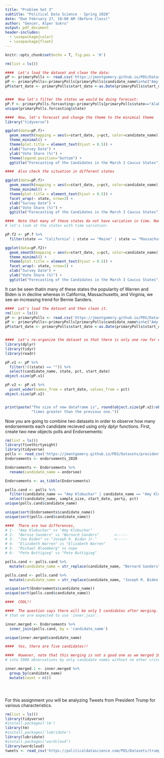 ```yaml
---
title: "Problem Set 3"
subtitle: "Political Data Science - Spring 2020"
date: "Due February 27, 10:00 AM (Before Class)"
author: "Gencer, Alper Sukru"
output: pdf_document
header-includes:
  - \usepackage{color}
  - \usepackage{float}
---
```


```r
knitr::opts_chunk$set(echo = T, fig.pos = 'H')
```






\section{Instructions}

\bigskip

\begin{enumerate}
  \item The following questions should each be answered within an R script. Be sure to provide many comments
in the script to facilitate grading. Undocumented code will not be graded.
  \item Work on git. Fork the repository found at https://github.com/domlockett/PDS-PS3 and add your
code, committing and pushing frequently. Use meaningful commit messages – these may affect your
grade.
  \item You may work in teams, but each student should develop their own R script. To be clear, there should
be no copy and paste. Each keystroke in the assignment should be your own.
  \item If you have any questions regarding the Problem Set, contact the TAs or use their office hours.
  \item For students new to programming, this may take a while. Get started.
  \item You will need to install ggplot2 and dplyr to complete this dataset.
\end{enumerate}






\newpage
\section{Q1 - ggplot2}

\bigskip

\begin{enumerate}
  \item Finish the exercise we started in class on 2/11/2020:
  \begin{itemize}
    \item Alabama, Arkansas, California, Colorado, Maine, Massachusetts, Minnesota, North Carolina, Oklahoma, Tennessee, Texas, Utah, Vermont, and Virginia will all hold their primraries on March 3
    \item You have been assigned to create a visulaization of the state of the race for this date.
    \item You will make a plot to show this.
    \item In addition to the kinds of issues discussed above
      1- Change to the minimial theme
      2– Figure out how to change the axis labels and legends beyond the defaults
    \item  Visit https://ggplot2.tidyverse.org/reference/
  \end{itemize}
  \item  Finish the exercise we started in class on 2/13/2020:
  \begin{itemize}
    \item Re-organize the dataset so that there is only one row for each candidate-state dyad
    \item Feel free to limit this down to only the relevant candidates
    \item Compare the size of this dataset to our original dataset using the object size command.
  \end{itemize}
\end{enumerate}

\newpage
\section{A1 - ggplot2}

```r
rm(list = ls())
```

\subsection{Finish the exercise we started in class on 2/11/2020:}

```r

####  Let's load the dataset and clean the data:
pP <- primaryPolls <- read.csv('https://jmontgomery.github.io/PDS/Datasets/president_primary_polls_feb2020.csv', stringsAsFactors = F)
pP <- primaryPolls<-primaryPolls[primaryPolls$candidate_name%in%c("Amy Klobuchar", "Bernard Sanders", "Elizabeth Warren", "Joseph R. Biden Jr.", "Michael Bloomberg", "Pete Buttigieg"),]
pP$start_date <- primaryPolls$start_date <-as.Date(primaryPolls$start_date, "%m/%d/%Y")


####  Now let's filter the states we would be doing forecast:
pP.f <- primaryPolls.forcasting<-primaryPolls[primaryPolls$state=="Alabama" | primaryPolls$state=="Arkansas" | primaryPolls$state=="California"| primaryPolls$state=="Colorado"| primaryPolls$state=="Maine"| primaryPolls$state=="Massachusetts"| primaryPolls$state=="Minnesota"| primaryPolls$state=="North Carolina"| primaryPolls$state=="Oklahoma"| primaryPolls$state=="Tennessee"| primaryPolls$state=="Utah"| primaryPolls$state=="Vermont"| primaryPolls$state=="Virginia", ]
unique(primaryPolls.forcasting$state)

####  Now, let's forecast and change the theme to the minimial theme
library("tidyverse")

ggplot(data=pP.f)+
  geom_smooth(mapping = aes(x=start_date, y=pct, color=candidate_name)) +
  theme_minimal() +
  theme(plot.title = element_text(hjust = 0.5)) +
  xlab("Survey Date") +
  ylab("Vote Share (%)") +
  theme(legend.position="bottom") +
  ggtitle("Forecasting of the Candidates in the March 3 Caucus States")

####  Also check the situation in different states

ggplot(data=pP.f)+
  geom_smooth(mapping = aes(x=start_date, y=pct, color=candidate_name)) +
  theme_minimal() +
  theme(plot.title = element_text(hjust = 0.5)) +
  facet_wrap(~ state, nrow=3) +
  xlab("Survey Date") +
  ylab("Vote Share (%)") +
  ggtitle("Forecasting of the Candidates in the March 3 Caucus States")

####  Note that many of these states do not have variation in time. Now, 
# let's look at the states with time variation:

pP.f2 <- pP.f %>%
  filter(state == "California" | state == "Maine" | state == "Massachusetts" | state == "Virginia" )

ggplot(data=pP.f2)+
  geom_smooth(mapping = aes(x=start_date, y=pct, color=candidate_name)) +
  theme_minimal() +
  theme(plot.title = element_text(hjust = 0.5)) +
  facet_wrap(~ state, nrow=1) +
  xlab("Survey Date") +
  ylab("Vote Share (%)") +
  ggtitle("Forecasting of the Candidates in the March 3 Caucus States")
```

It can be seen thatin many of these states the popularity of Warren and Biden is in decline whereas in California, Massachusetts, and Virginia, we see an increasing trend for Bernie Sanders.

\bigskip

\subsection{Finish the exercise we started in class on 2/13/2020:}

```r

####  Let's load the dataset and then clean it.
rm(list = ls())
pP <- primaryPolls <- read.csv('https://jmontgomery.github.io/PDS/Datasets/president_primary_polls_feb2020.csv', stringsAsFactors = F)
pP <- primaryPolls<-primaryPolls[primaryPolls$candidate_name%in%c("Amy Klobuchar", "Bernard Sanders", "Elizabeth Warren", "Joseph R. Biden Jr.", "Michael Bloomberg", "Pete Buttigieg"),]
pP$start_date <- primaryPolls$start_date <-as.Date(primaryPolls$start_date, "%m/%d/%Y")


####  Let's re-organize the dataset so that there is only one row for each candidate-state dyad:
library(dplyr)
library(tidyr)
library(readr)

pP.v1 <- pP %>%
  filter(!((state) == "")) %>%
  select(candidate_name, state, pct, start_date)
object.size(pP.v1)

pP.v2 <- pP.v1 %>%
  pivot_wider(names_from = start_date, values_from = pct)
object.size(pP.v2)


print(paste("The size of new dataframe is", round(object.size(pP.v2)/object.size(pP.v1),2),
            "times greater than the previous one."))
```

\newpage
\section{Q2 - tidyverse}

\bigskip

Now you are going to combine two datasets in order to observe how many endorsements each candidate recieved using only dplyr functions. First, create two new objects polls and Endorsements:

```r
rm(list = ls())
library(fivethirtyeight)
library(tidyverse)
polls <- read_csv('https://jmontgomery.github.io/PDS/Datasets/president_primary_polls_feb2020.csv')
Endorsements <- endorsements_2020
```

\begin{itemize}
  \item Change the Endorsements variable name endorsee to candidate name
  \item Change the Endorsements dataframe into a tibble object.
  \item Filter the poll variable to only include the following 6 candidates: Amy Klobuchar, Bernard Sanders,Elizabeth Warren, Joseph R. Biden Jr., Michael Bloomberg, Pete Buttigieg and subset the dataset to the following five variables: $candidate name,\ sample size,\ start date, \ party, \ pct$
  \item Compare the candidate names in the two datasets and find instances where the a candidates name is spelled differently i.e. Bernard vs. Bernie. Using only dplyr functions, make these the same across datasets.
  \item Now combine the two datasets by candidate name using dplyr (there will only be five candidates after joining).
  \item Create a variable which indicates the number of endorsements for each of the five candidates using
dplyr.
  \item Plot the number of endorsement each of the 5 candidates have. Save your plot as an object p.
  \item Run the following code: p + theme dark(). Notice how you can still customize your plot without rerunning the plot with new options. Save this plot in your forked repository
  \item Now, using the knowledge from the last step change the label of the X and Y axes to be more informative, add a title, and use your favorite theme. Save the plot in your forked repository.
\end{itemize}


\newpage
\section{A2 - ggplot2}

\subsection{Change the Endorsements variable name endorsee to candidate name}

```r
Endorsements <- Endorsements %>%
  rename(candidate_name = endorsee)
```

\subsection{Change the Endorsements dataframe into a tibble object.}

```r
Endorsements <- as_tibble(Endorsements)
```

\subsection{Filter the poll variable to only include the following 6 candidates: Amy Klobuchar, Bernard Sanders,Elizabeth Warren, Joseph R. Biden Jr., Michael Bloomberg, Pete Buttigieg and subset the dataset to the following five variables: candidate_name, sample_size, start_date, party, pct}

```r
polls.cand <- polls %>%
  filter(candidate_name == "Amy Klobuchar" | candidate_name == "Amy Klobuchar" | candidate_name ==  "Bernard Sanders" | candidate_name ==  "Elizabeth Warren" | candidate_name ==  "Joseph R. Biden Jr." | candidate_name ==  "Michael Bloomberg" | candidate_name ==  "Pete Buttigieg") %>%
  select(candidate_name, sample_size, start_date, party, pct)
unique(polls.cand$candidate_name)
```

\subsection{Compare the candidate names in the two datasets and find instances where the a candidates name is spelled differently i.e. Bernard vs. Bernie. Using only dplyr functions, make these the same across datasets.}

```r
unique(sort(Endorsements$candidate_name))
unique(sort(polls.cand$candidate_name))

####  There are two differences,
# 1-  "Amy Klobuchar" vs "Amy Klobuchar" 
# 2-  "Bernie Sanders" vs "Bernard Sanders"       <-----
# 3-  "Joe Biden" vs "Joseph R. Biden Jr."        <-----
# 4-  "Elizabeth Warren" vs "Elizabeth Warren"
# 5-  "Michael Bloomberg" vs nope
# 6-  "Pete Buttigieg" vs "Pete Buttigieg"  

polls.cand <- polls.cand %>%
  mutate(candidate_name = str_replace(candidate_name, "Bernard Sanders", "Bernie Sanders"))

polls.cand <- polls.cand %>%
  mutate(candidate_name = str_replace(candidate_name, "Joseph R. Biden Jr.", "Joe Biden"))

unique(sort(Endorsements$candidate_name))
unique(sort(polls.cand$candidate_name))

####  COOL!!
```

\subsection{Now combine the two datasets by candidate name using dplyr (there will only be five candidates after joining).}

```r

####  The question says there will be only 5 candidates after merging. Therefore, I assume 
# that we are expected to use 'inner.join'.

inner.merged <- Endorsements %>%
  inner_join(polls.cand, by = 'candidate_name')

unique(inner.merged$candidate_name)

####  Yes, there are five candidates!!

####  However, note that this merging is not a good one as we merged 1000 observations
# into 5000 observations by only candidate names without no other criteria!! 
```

\subsection{Create a variable which indicates the number of endorsements for each of the five candidates using dplyr.}

```r

inner.merged.1 <- inner.merged %>%
  group_by(candidate_name)
  mutate(count = n())


```

\subsection{Plot the number of endorsement each of the 5 candidates have. Save your plot as an object p.}

```r


```

\subsection{ Run the following code: p + theme_dark(). Notice how you can still customize your plot without rerunning the plot with new options. Save this plot in your forked repository}

```r


```

\subsection{Now, using the knowledge from the last step change the label of the X and Y axes to be more informative, add a title, and use your favorite theme. Save the plot in your forked repository.}

```r


```








\newpage
\section{Q3 - Text-as-Data}

\bigskip

For this assignment you will be analyzing Tweets from President Trump for various characteristics.

```r
rm(list = ls())
library(tidyverse)
#install.packages('tm')
library(tm)
#install.packages('lubridate')
library(lubridate)
#install.packages('wordcloud')
library(wordcloud)
tweets <- read_csv('https://politicaldatascience.com/PDS/Datasets/trump_tweets.csv')
```

\section{A3 - Text-as-Data}

\subsection{First separate the created_at variable into two new variables where the date and the time are in separate columns. Then report the range of dates that is in this dataset.}

\bigskip

```r


```

\bigskip

\subsection{Using dplyr subset the data to only include original tweets (remove retweets) and show the text of the President’s top 5 most popular and most retweeted tweets. (Hint: The match function can help you find the index once you identify the largest values.)}

\bigskip

```r


```

\bigskip

\subsection{Remove extraneous whitespace, remove numbers and punctuation, convert everything to lower case and remove the standard english stop words and include the following as stop words: c(“see”, “people”,‘new’,‘want’,‘one’,‘even’,‘must’,‘need’,‘done’,‘back’,‘just’,‘going’, ‘know’, ‘can’,‘said’,‘like’,‘many’,‘like’,‘realdonaldtrump’).}

\bigskip

```r


```

\bigskip

\subsection{Now create a wordcloud to visualize the top 50 words the President uses in his tweets. Use only words that occur at least three times. Save the plot into your forked repository.}

\bigskip

```r


```

\bigskip

\subsection{Create a document term matrix called DTM that includes the argument control = list(weighting = weightTfIdf)}

\bigskip

```r


```

\bigskip

\subsection{Finally, report the 50 words with the the highest tf.idf scores using a lower frequency bound of .8.}


\bigskip

```r


```

\bigskip

